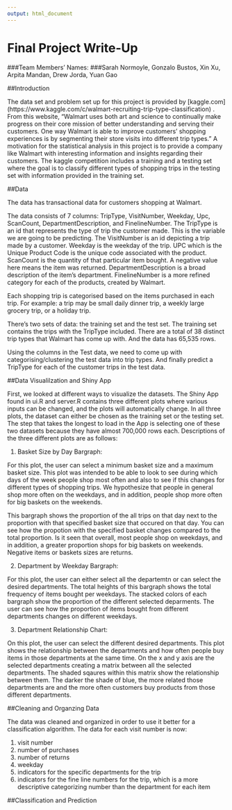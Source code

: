 ```yaml
---
output: html_document
---
```


Final Project Write-Up
========================================================
###Team Members' Names: 
###Sarah Normoyle, Gonzalo Bustos, Xin Xu, Arpita Mandan, Drew Jorda, Yuan Gao

##Introduction

The data set and problem set up for this project is provided by [kaggle.com] (https://www.kaggle.com/c/walmart-recruiting-trip-type-classification) . From this website, "Walmart uses both art and science to continually make progress on their core mission of better understanding and serving their customers. One way Walmart is able to improve customers' shopping experiences is by segmenting their store visits into different trip types." A motivation for the statistical analysis in this project is to provide a company like Walmart with interesting information  and insights regarding their customers. The kaggle competition includes a training and a testing set where the goal is to classify different types of shopping trips in the testing set with information provided in the training set. 

##Data 

The data has transactional data for customers shopping at Walmart. 

The data consists of 7 columns: TripType, VisitNumber, Weekday, Upc, ScanCount, DepartmentDescription, and FinelineNumber. The TripType is an id that represents the type of trip the customer made. This is the variable we are going to be predicting. The VisitNumber is an id depicting a trip made by a customer. Weekday is the weekday of the trip. UPC which is the Unique Product Code is the unique code associated with the product. ScanCount is the quantity of that particular item bought. A negative value here means the item was returned. DepartmentDescription is a broad description of the item's department. FinelineNumber is a more refined category for each of the products, created by Walmart.

Each shopping trip is categorised based on the items purchased in each trip. For example: a trip may be small daily dinner trip, a weekly large grocery trip, or a holiday trip.

There's two sets of data: the training set and the test set. The training set contains the trips with the TripType included. There are a total of 38 distinct trip types that Walmart has come up with. And the data has 65,535 rows.

Using the columns in the Test data, we need to come up with categorising/clustering the test data into trip types. And finally predict a TripType for each of the customer trips in the test data.


##Data Visualilzation and Shiny App

First, we looked at different ways to visualize the datasets. The Shiny App found in ui.R and server.R contains three different plots where various inputs can be changed, and the plots will automatically change. In all three plots, the dataset can either be chosen as the training set or the testing set. The step that takes the longest to load in the App is selecting one of these two datasets because they have almost 700,000 rows each. Descriptions of the three different plots are as follows:


1. Basket Size by Day Bargraph: 

For this plot, the user can select a minimum basket size and a maximum basket size. This plot was intended to be able to look to see during which days of the week people shop most often and also to see if this changes for different types of shopping trips. We hypothesize that people in general shop more often on the weekdays, and in addition, people shop more often for big baskets on the weekends.  

This bargraph shows the proportion of the all trips on that day next to the proportion with that specified basket size that occured on that day. You can see how the propotion with the specified basket changes compared to the total proportion. Is it seen that overall, most people shop on weekdays, and in addition, a greater proportion shops for big baskets on weekends. Negative items or baskets sizes are returns. 


2. Department by Weekday Bargraph: 

For this plot, the user can either select all the departemtn or can select the desired departments. The total heights of this bargraph shows the total frequency of items bought per weekdays. The stacked colors of each bargraph show the proportion of the different selected deparments. The user can see how the proportion of items bought from different departments changes on different weekdays.  

3. Department Relationship Chart:

On this plot, the user can select the different desired departments. This plot shows the relationship between the departments and how often people buy items in those departments at the same time. On the x and y axis are the selected departments creating a matrix between all the selected departments. The shaded sqaures within this matrix show the relationship between them. The darker the shade of blue, the more related those departments are and the more often customers buy products from those different departments. 


##Cleaning and Organzing Data

The data was cleaned and organized in order to use it better for a classification algorithm. The data for each visit number is now: 

1. visit number
2. number of purchases
3. number of returns
4. weekday
5. indicators for the specific departments for the trip
6. indicators for the fine line numbers for the trip, which is a more descriptive categorizing number than the department for each item

##Classification and Prediction 


